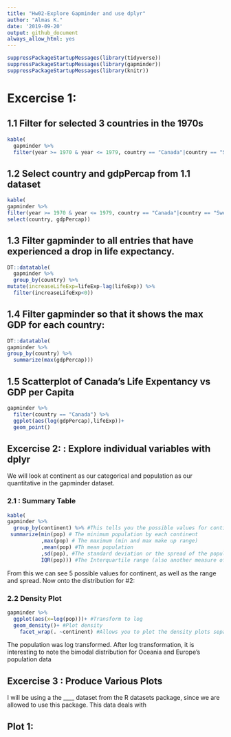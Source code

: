 ```yaml
---
title: "Hw02-Explore Gapminder and use dplyr"
author: "Almas K."
date: '2019-09-20'
output: github_document
always_allow_html: yes
---
```


```r
suppressPackageStartupMessages(library(tidyverse)) 
suppressPackageStartupMessages(library(gapminder))
suppressPackageStartupMessages(library(knitr))
```
# Excercise 1:

## 1.1 Filter for selected 3 countries in the 1970s 
```r
kable(
  gapminder %>% 
  filter(year >= 1970 & year <= 1979, country == "Canada"|country == "Sweden"|country == "Pakistan"))
```

## 1.2 Select country and gdpPercap from 1.1 dataset
```r
kable(
gapminder %>% 
filter(year >= 1970 & year <= 1979, country == "Canada"|country == "Sweden"|country == "Pakistan") %>%
select(country, gdpPercap))
```

## 1.3 Filter gapminder to all entries that have experienced a drop in life expectancy.
```r
DT::datatable(
  gapminder %>%
  group_by(country) %>%
mutate(increaseLifeExp=lifeExp-lag(lifeExp)) %>%
  filter(increaseLifeExp<0))
```

## 1.4 Filter gapminder so that it shows the max GDP for each country:
```r
DT::datatable(
gapminder %>% 
group_by(country) %>%
  summarize(max(gdpPercap)))
```

## 1.5 Scatterplot of Canada's Life Expentancy vs GDP per Capita
```r
gapminder %>%
  filter(country == "Canada") %>%
  ggplot(aes(log(gdpPercap),lifeExp))+
  geom_point()
```

## Excercise 2: : Explore individual variables with dplyr
We will look at continent as our categorical and population as our quantitative in the gapminder dataset.

### 2.1 : Summary Table
```r
kable(
gapminder %>% 
  group_by(continent) %>% #This tells you the possible values for continent
 summarize(min(pop) # The minimum population by each continent
           ,max(pop) # The maximum (min and max make up range)
           ,mean(pop) #Th mean population
           ,sd(pop), #The standard deviation or the spread of the population
           IQR(pop))) #The Interquartile range (also another measure of spread)
```

From this we can see 5 possible values for continent, as well as the range and spread. Now onto the distribution for #2:

### 2.2 Density Plot 
```r
gapminder %>% 
  ggplot(aes(x=log(pop)))+ #Transform to log 
  geom_density()+ #Plot density
    facet_wrap(. ~continent) #Allows you to plot the density plots separately for each continent and side by side 

```

The population was log transformed. After log transformation, it is interesting to note the bimodal distribution for Oceania and Europe's population data

## Excercise 3 : Produce Various Plots
I will be using a the ____ dataset from the R datasets package, since we are allowed to use this package. This data deals with

## Plot 1: 
